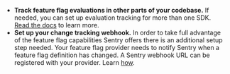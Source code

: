 <Alert level="warning" title="Next Steps">

- **Track feature flag evaluations in other parts of your codebase.** If needed, you can set up evaluation tracking for more than one SDK. [Read the docs](/product/issues/issue-details/feature-flags/#set-up-evaluation-tracking) to learn more.
- **Set up your change tracking webhook.** In order to take full advantage of the feature flag capabilities Sentry offers there is an additional setup step needed. Your feature flag provider needs to notify Sentry when a feature flag definition has changed. A Sentry webhook URL can be registered with your provider. Learn [how](/product/issues/issue-details/feature-flags/#set-up-change-tracking).

</Alert>
